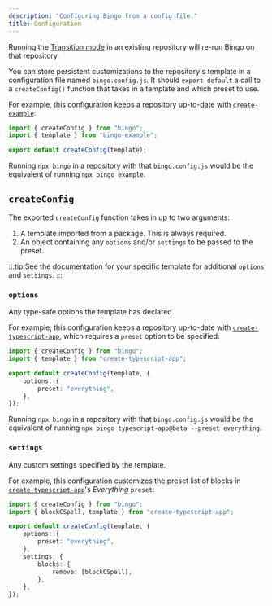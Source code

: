 ```yaml
---
description: "Configuring Bingo from a config file."
title: Configuration
---
```


Running the [Transition mode](/cli#transition-mode) in an existing repository will re-run Bingo on that repository.

You can store persistent customizations to the repository's template in a configuration file named `bingo.config.js`.
It should `export default` a call to a `createConfig()` function that takes in a template and which preset to use.

For example, this configuration keeps a repository up-to-date with [`create-example`](https://github.com/JoshuaKGoldberg/bingo-example):

```ts title="bingo.config.js"
import { createConfig } from "bingo";
import { template } from "bingo-example";

export default createConfig(template);
```

Running `npx bingo` in a repository with that `bingo.config.js` would be the equivalent of running `npx bingo example`.

## `createConfig`

The exported `createConfig` function takes in up to two arguments:

1. A template imported from a package.
   This is always required.
2. An object containing any `options` and/or `settings` to be passed to the preset.

:::tip
See the documentation for your specific template for additional `options` and `settings`.
:::

### `options`

Any type-safe options the template has declared.

For example, this configuration keeps a repository up-to-date with [`create-typescript-app`](https://github.com/JoshuaKGoldberg/create-typescript-app), which requires a `preset` option to be specified:

```ts title="bingo.config.js"
import { createConfig } from "bingo";
import { template } from "create-typescript-app";

export default createConfig(template, {
	options: {
		preset: "everything",
	},
});
```

Running `npx bingo` in a repository with that `bingo.config.js` would be the equivalent of running `npx bingo typescript-app@beta --preset everything`.

### `settings`

Any custom settings specified by the template.

For example, this configuration customizes the preset list of blocks in [`create-typescript-app`](https://github.com/JoshuaKGoldberg/create-typescript-app)'s _Everything_ `preset`:

```ts title="bingo.config.js"
import { createConfig } from "bingo";
import { blockCSpell, template } from "create-typescript-app";

export default createConfig(template, {
	options: {
		preset: "everything",
	},
	settings: {
		blocks: {
			remove: [blockCSpell],
		},
	},
});
```
